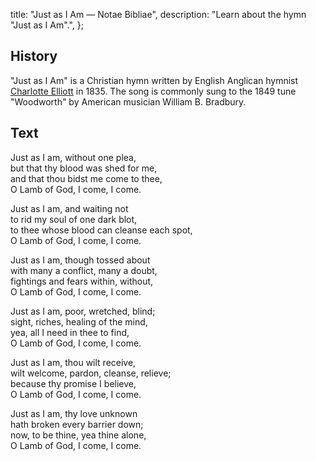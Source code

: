   title: "Just as I Am — Notae Bibliae",
  description: "Learn about the hymn \"Just as I Am\".",
};

<Initial text="Just as I Am" />

## History

"Just as I Am" is a Christian hymn written by English Anglican hymnist [Charlotte Elliott](/liturgy/music/composers/charlotte-elliott) in 1835. The song is commonly sung to the 1849 tune "Woodworth" by American musician William B. Bradbury.

## Text

Just as I am, without one plea,<br/>
but that thy blood was shed for me,<br/>
and that thou bidst me come to thee,<br/>
O Lamb of God, I come, I come.

Just as I am, and waiting not<br/>
to rid my soul of one dark blot,<br/>
to thee whose blood can cleanse each spot,<br/>
O Lamb of God, I come, I come.

Just as I am, though tossed about<br/>
with many a conflict, many a doubt,<br/>
fightings and fears within, without,<br/>
O Lamb of God, I come, I come.

Just as I am, poor, wretched, blind;<br/>
sight, riches, healing of the mind,<br/>
yea, all I need in thee to find,<br/>
O Lamb of God, I come, I come.

Just as I am, thou wilt receive,<br/>
wilt welcome, pardon, cleanse, relieve;<br/>
because thy promise I believe,<br/>
O Lamb of God, I come, I come.

Just as I am, thy love unknown<br/>
hath broken every barrier down;<br/>
now, to be thine, yea thine alone,<br/>
O Lamb of God, I come, I come.
